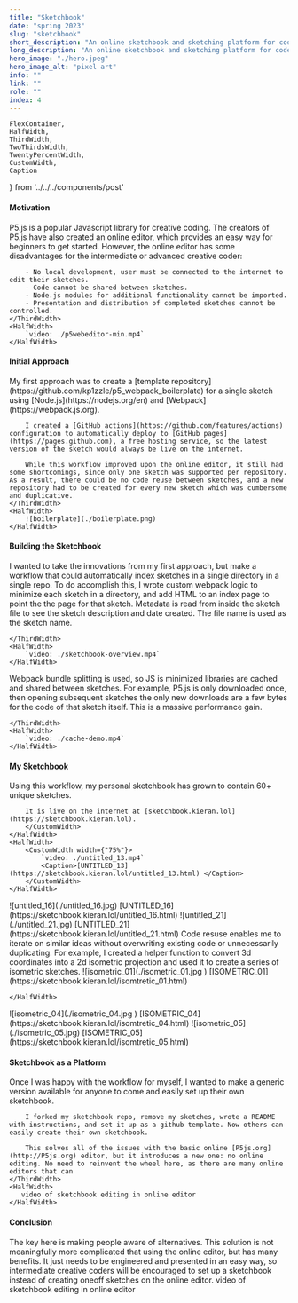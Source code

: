 ```yaml
---
title: "Sketchbook"
date: "spring 2023"
slug: "sketchbook"
short_description: "An online sketchbook and sketching platform for code-based sketching."
long_description: "An online sketchbook and sketching platform for code-based sketching."
hero_image: "./hero.jpeg"
hero_image_alt: "pixel art"
info: ""
link: ""
role: ""
index: 4
---
```


    FlexContainer,
    HalfWidth,
    ThirdWidth,
    TwoThirdsWidth,
    TwentyPercentWidth,
    CustomWidth,
    Caption
} from '../../../components/post'

#### Motivation
<FlexContainer>
    <ThirdWidth>
        P5.js is a popular Javascript library for creative coding. The creators of P5.js have also created an online editor, which provides an easy way for beginners to get started. However, the online editor has some disadvantages for the intermediate or advanced creative coder:

        - No local development, user must be connected to the internet to edit their sketches.
        - Code cannot be shared between sketches.
        - Node.js modules for additional functionality cannot be imported.
        - Presentation and distribution of completed sketches cannot be controlled.
    </ThirdWidth>
    <HalfWidth>
        `video: ./p5webeditor-min.mp4`
    </HalfWidth>
</FlexContainer>

#### Initial Approach
<FlexContainer>
    <ThirdWidth>
        My first approach was to create a [template repository](https://github.com/kp1zzle/p5_webpack_boilerplate) for a single sketch using [Node.js](https://nodejs.org/en) and [Webpack](https://webpack.js.org).

        I created a [GitHub actions](https://github.com/features/actions) configuration to automatically deploy to [GitHub pages](https://pages.github.com), a free hosting service, so the latest version of the sketch would always be live on the internet.

        While this workflow improved upon the online editor, it still had some shortcomings, since only one sketch was supported per repository. As a result, there could be no code reuse between sketches, and a new repository had to be created for every new sketch which was cumbersome and duplicative.
    </ThirdWidth>
    <HalfWidth>
        ![boilerplate](./boilerplate.png)
    </HalfWidth>
</FlexContainer>

#### Building the Sketchbook
<FlexContainer>
    <ThirdWidth>
        I wanted to take the innovations from my first approach, but make a workflow that could automatically index sketches in a single directory in a single repo.
        To do accomplish this, I wrote custom webpack logic to minimize each sketch in a directory, and add HTML to an index page to point the the page for that sketch. Metadata is read from inside the sketch file to see the sketch description and date created. The file name is used as the sketch name.


    </ThirdWidth>
    <HalfWidth>
        `video: ./sketchbook-overview.mp4`
    </HalfWidth>
</FlexContainer>
<FlexContainer>
    <HalfWidth>
       <Diagram/>
    </HalfWidth>
</FlexContainer>

<FlexContainer>
    <ThirdWidth>
        Webpack bundle splitting is used, so JS is minimized libraries are cached and shared between sketches. For example, P5.js is only downloaded once, then opening subsequent sketches the only new downloads are a few bytes for the code of that sketch itself. This is a massive performance gain.

    </ThirdWidth>
    <HalfWidth>
        `video: ./cache-demo.mp4`
    </HalfWidth>
</FlexContainer>

#### My Sketchbook
<FlexContainer>
    <HalfWidth>
        <CustomWidth width={"75%"}>
        Using this workflow, my personal sketchbook has grown to contain 60+ unique sketches.

        It is live on the internet at [sketchbook.kieran.lol](https://sketchbook.kieran.lol).
        </CustomWidth>
    </HalfWidth>
    <HalfWidth>
        <CustomWidth width={"75%"}>
            `video: ./untitled_13.mp4`
            <Caption>[UNTITLED_13](https://sketchbook.kieran.lol/untitled_13.html) </Caption>
        </CustomWidth>
    </HalfWidth>
</FlexContainer>

<FlexContainer>
    <HalfWidth>
        <CustomWidth width={"75%"}>
        ![untitled_16](./untitled_16.jpg)
            <Caption>[UNTITLED_16](https://sketchbook.kieran.lol/untitled_16.html) </Caption>
        </CustomWidth>
    </HalfWidth>
    <HalfWidth>
        <CustomWidth width={"75%"}>
        ![untitled_21](./untitled_21.jpg)
            <Caption>[UNTITLED_21](https://sketchbook.kieran.lol/untitled_21.html) </Caption>
        </CustomWidth>
    </HalfWidth>
</FlexContainer>

<FlexContainer>
    <HalfWidth>
        <CustomWidth width={"75%"}>
            Code resuse enables me to iterate on similar ideas without overwriting existing code or unnecessarily duplicating.
            For example, I created a helper function to convert 3d coordinates into a 2d isometric projection and used it to create a series of isometric sketches.
        </CustomWidth>
    </HalfWidth>
    <HalfWidth>
        <CustomWidth width={"75%"}>
            ![isometric_01](./isometric_01.jpg )
            <Caption>[ISOMETRIC_01](https://sketchbook.kieran.lol/isomtretic_01.html)</Caption>
        </CustomWidth>

    </HalfWidth>
</FlexContainer>
<FlexContainer>
    <HalfWidth>
    <CustomWidth width={"75%"}>
        ![isometric_04](./isometric_04.jpg )
        <Caption>[ISOMETRIC_04](https://sketchbook.kieran.lol/isomtretic_04.html)</Caption>
    </CustomWidth>
    </HalfWidth>
    <HalfWidth>
    <CustomWidth width={"75%"}>
        ![isometric_05](./isometric_05.jpg)
        <Caption>[ISOMETRIC_05](https://sketchbook.kieran.lol/isomtretic_05.html)</Caption>
    </CustomWidth>
    </HalfWidth>
</FlexContainer>

#### Sketchbook as a Platform
<FlexContainer>
    <ThirdWidth>
        Once I was happy with the workflow for myself, I wanted to make a generic version available for anyone to come and easily set up their own sketchbook.

        I forked my sketchbook repo, remove my sketches, wrote a README with instructions, and set it up as a github template. Now others can easily create their own sketchbook.

        This solves all of the issues with the basic online [P5js.org](http://P5js.org) editor, but it introduces a new one: no online editing. No need to reinvent the wheel here, as there are many online editors that can
    </ThirdWidth>
    <HalfWidth>
       video of sketchbook editing in online editor
    </HalfWidth>
</FlexContainer>

#### Conclusion
<FlexContainer>
    <ThirdWidth>
        The key here is making people aware of alternatives. This solution is not meaningfully more complicated that using the online editor, but has many benefits. It just needs to be engineered and presented in an easy way, so intermediate creative coders will be encouraged to set up a sketchbook instead of creating oneoff sketches on the online editor.
    </ThirdWidth>
    <HalfWidth>
       video of sketchbook editing in online editor
    </HalfWidth>
</FlexContainer>